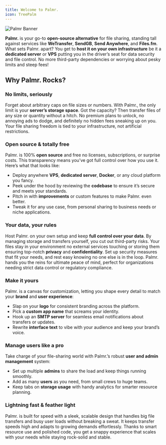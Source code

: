 ```yaml
---
title: Welcome to Palmr.
icon: TreePalm
---
```



![Palmr Banner](/assets/v2.1/general/banner.png)

**Palmr.** is your go-to **open-source alternative** for file sharing, standing tall against services like **WeTransfer**, **SendGB**, **Send Anywhere**, and **Files.fm**. What sets Palmr. apart? You get to **host it on your own infrastructure** be it a **dedicated server** or **VPS** putting you in the driver’s seat for data security and file control. No more third-party dependencies or worrying about pesky limits and steep fees!

## Why Palmr. Rocks?

### No limits, seriously

Forget about arbitrary caps on file sizes or numbers. With Palmr., the only limit is your **server’s storage space**. Got the capacity? Then transfer files of any size or quantity without a hitch. No premium plans to unlock, no annoying ads to dodge, and definitely no hidden fees sneaking up on you. Your file sharing freedom is tied to your infrastructure, not artificial restrictions.

### Open source & totally free

Palmr. is 100% **open source** and free no licenses, subscriptions, or surprise costs. This transparency means you’ve got full control over how you use it. Here’s what that looks like:

- Deploy anywhere **VPS**, **dedicated server**, **Docker**, or any cloud platform you fancy.
- Peek under the hood by reviewing the **codebase** to ensure it’s secure and meets your standards.
- Pitch in with **improvements** or custom features to make Palmr. even better.
- Tweak it for any use case, from personal sharing to business needs or niche applications.

### Your data, your rules

Host Palmr. on your own setup and keep **full control over your data**. By managing storage and transfers yourself, you cut out third-party risks. Your files stay in your environment no external services touching or storing them ensuring top-notch **privacy** and **confidentiality**. Set up security measures that fit your needs, and rest easy knowing no one else is in the loop. Palmr. hands you the reins for ultimate peace of mind, perfect for organizations needing strict data control or regulatory compliance.

### Make it yours

Palmr. is a canvas for customization, letting you shape every detail to match your **brand** and **user experience**:

- Slap on your **logo** for consistent branding across the platform.
- Pick a **custom app name** that screams your identity.
- Hook up an **SMTP server** for seamless email notifications about transfers or updates.
- Rewrite **interface text** to vibe with your audience and keep your brand’s voice.

### Manage users like a pro

Take charge of your file-sharing world with Palmr.’s robust **user and admin management** system:

- Set up multiple **admins** to share the load and keep things running smoothly.
- Add as many **users** as you need, from small crews to huge teams.
- Keep tabs on **storage usage** with handy analytics for smarter resource planning.

### Lightning fast & feather light

Palmr. is built for speed with a sleek, scalable design that handles big file transfers and busy user loads without breaking a sweat. It keeps transfer speeds high and adapts to growing demands effortlessly. Thanks to smart resource use and polished code, you get a snappy experience that scales with your needs while staying rock-solid and stable.
